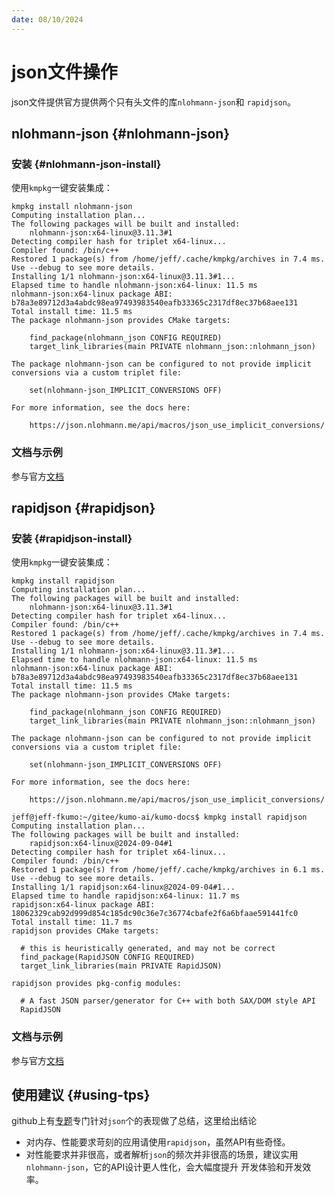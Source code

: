 ```yaml
---
date: 08/10/2024
---
```


# json文件操作

json文件提供官方提供两个只有头文件的库`nlohmann-json`和 `rapidjson`。

## nlohmann-json {#nlohmann-json}

### 安装 {#nlohmann-json-install}

使用`kmpkg`一键安装集成：

```shell
kmpkg install nlohmann-json
Computing installation plan...
The following packages will be built and installed:
    nlohmann-json:x64-linux@3.11.3#1
Detecting compiler hash for triplet x64-linux...
Compiler found: /bin/c++
Restored 1 package(s) from /home/jeff/.cache/kmpkg/archives in 7.4 ms. Use --debug to see more details.
Installing 1/1 nlohmann-json:x64-linux@3.11.3#1...
Elapsed time to handle nlohmann-json:x64-linux: 11.5 ms
nlohmann-json:x64-linux package ABI: b78a3e89712d3a4abdc98ea97493983540eafb33365c2317df8ec37b68aee131
Total install time: 11.5 ms
The package nlohmann-json provides CMake targets:

    find_package(nlohmann_json CONFIG REQUIRED)
    target_link_libraries(main PRIVATE nlohmann_json::nlohmann_json)

The package nlohmann-json can be configured to not provide implicit conversions via a custom triplet file:

    set(nlohmann-json_IMPLICIT_CONVERSIONS OFF)

For more information, see the docs here:

    https://json.nlohmann.me/api/macros/json_use_implicit_conversions/
```

### 文档与示例

参与官方[文档](https://json.nlohmann.me/)


## rapidjson {#rapidjson}

### 安装 {#rapidjson-install}

使用`kmpkg`一键安装集成：

```shell
kmpkg install rapidjson
Computing installation plan...
The following packages will be built and installed:
    nlohmann-json:x64-linux@3.11.3#1
Detecting compiler hash for triplet x64-linux...
Compiler found: /bin/c++
Restored 1 package(s) from /home/jeff/.cache/kmpkg/archives in 7.4 ms. Use --debug to see more details.
Installing 1/1 nlohmann-json:x64-linux@3.11.3#1...
Elapsed time to handle nlohmann-json:x64-linux: 11.5 ms
nlohmann-json:x64-linux package ABI: b78a3e89712d3a4abdc98ea97493983540eafb33365c2317df8ec37b68aee131
Total install time: 11.5 ms
The package nlohmann-json provides CMake targets:

    find_package(nlohmann_json CONFIG REQUIRED)
    target_link_libraries(main PRIVATE nlohmann_json::nlohmann_json)

The package nlohmann-json can be configured to not provide implicit conversions via a custom triplet file:

    set(nlohmann-json_IMPLICIT_CONVERSIONS OFF)

For more information, see the docs here:

    https://json.nlohmann.me/api/macros/json_use_implicit_conversions/

jeff@jeff-fkumo:~/gitee/kumo-ai/kumo-docs$ kmpkg install rapidjson
Computing installation plan...
The following packages will be built and installed:
    rapidjson:x64-linux@2024-09-04#1
Detecting compiler hash for triplet x64-linux...
Compiler found: /bin/c++
Restored 1 package(s) from /home/jeff/.cache/kmpkg/archives in 6.1 ms. Use --debug to see more details.
Installing 1/1 rapidjson:x64-linux@2024-09-04#1...
Elapsed time to handle rapidjson:x64-linux: 11.7 ms
rapidjson:x64-linux package ABI: 18062329cab92d999d854c185dc90c36e7c36774cbafe2f6a6bfaae591441fc0
Total install time: 11.7 ms
rapidjson provides CMake targets:

  # this is heuristically generated, and may not be correct
  find_package(RapidJSON CONFIG REQUIRED)
  target_link_libraries(main PRIVATE RapidJSON)

rapidjson provides pkg-config modules:

  # A fast JSON parser/generator for C++ with both SAX/DOM style API
  RapidJSON

```

### 文档与示例

参与官方[文档](https://rapidjson.org/zh-cn/)

## 使用建议  {#using-tps}

github上有[专题](https://github.com/miloyip/nativejson-benchmark)专门针对`json`个的表现做了总结，这里给出结论

* 对内存、性能要求苛刻的应用请使用`rapidjson`，虽然API有些奇怪。
* 对性能要求并非很高，或者解析`json`的频次并非很高的场景，建议实用`nlohmann-json`，它的API设计更人性化，会大幅度提升
开发体验和开发效率。